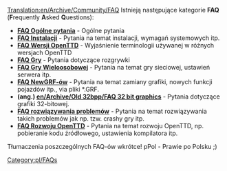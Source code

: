 [[Translation:en/Archive/Community/FAQ]]
{{pl/Manual/Spis treści}}
Istnieją następujące kategorie '''FAQ''' ('''F'''requently '''A'''sked '''Q'''uestions):

*''' [[pl/Manual/FAQ Ogólne pytania|FAQ Ogólne pytania]]''' - Ogólne pytania
*''' [[pl/Archive/Manual/FAQ Instalacji|FAQ Instalacji]]''' - Pytania na temat instalacji, wymagań systemowych itp.
*''' [[pl/Archive/Community/FAQ Wersje OpenTTD|FAQ Wersji OpenTTD]]''' - Wyjaśnienie terminologii używanej w różnych wersjach OpenTTD
*''' [[pl/Manual/FAQ rozgrywki|FAQ Gry]]''' - Pytania dotyczące rozgrywki
*''' [[pl/Manual/FAQ Gry Wieloosobowej|FAQ Gry Wieloosobowej]]''' - Pytania na temat gry sieciowej, ustawień serwera itp.
*''' [[pl/Archive/Community/FAQ NewGRF|FAQ NewGRF-ów]]''' - Pytania na temat zamiany grafiki, nowych funkcji pojazdów itp., via pliki *.GRF.
*''' (ang.) [[en/Archive/Old 32bpp/FAQ 32 bit graphics]]''' - Pytania dotyczące grafiki 32-bitowej.
*''' [[pl/Archive/Community/FAQ rozwiązywania problemów|FAQ rozwiązywania problemów]]''' - Pytania na temat rozwiązywania takich problemów jak np. tzw. crashy gry itp.
*''' [[pl/Development/FAQ rozwoju|FAQ Rozwoju OpenTTD]]''' - Pytania na temat rozwoju OpenTTD, np. pobieranie kodu źródłowego, ustawienia kompilatora itp.

Tłumaczenia poszczególnych FAQ-ów wkrótce!
pPol - Prawie po Polsku ;)

[[Category:pl/FAQs]]
